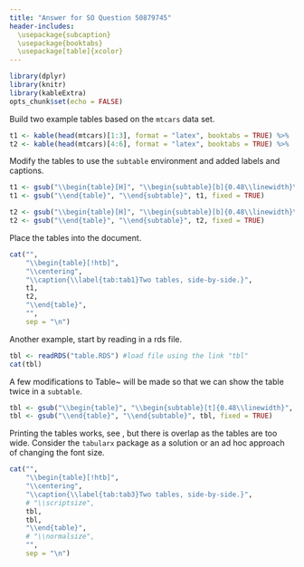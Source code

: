 ```yaml
---
title: "Answer for SO Question 50879745"
header-includes:
  \usepackage{subcaption}
  \usepackage{booktabs}
  \usepackage[table]{xcolor}
---
```



```r
library(dplyr)
library(knitr)
library(kableExtra)
opts_chunk$set(echo = FALSE)
``` 

Build two example tables based on the `mtcars` data set.


```r
t1 <- kable(head(mtcars)[1:3], format = "latex", booktabs = TRUE) %>%  kable_styling(latex_options = c("striped"), font_size=5)
t2 <- kable(head(mtcars)[4:6], format = "latex", booktabs = TRUE) %>%  kable_styling(latex_options = c("striped"), font_size=5) 
```

Modify the tables to use the `subtable` environment and added labels and
captions.

```r
t1 <- gsub("\\begin{table}[H]", "\\begin{subtable}[b]{0.48\\linewidth}\n\\caption{\\label{tab:1a}This is Table 1 in the example, but now labeled with a (a).}\n", t1, fixed = TRUE)
t1 <- gsub("\\end{table}", "\\end{subtable}", t1, fixed = TRUE) 

t2 <- gsub("\\begin{table}[H]", "\\begin{subtable}[b]{0.48\\linewidth}\n\\caption{\\label{tab:1b}Shorter caption.}", t2, fixed = TRUE)
t2 <- gsub("\\end{table}", "\\end{subtable}", t2, fixed = TRUE) 
```

Place the tables into the document.

```r
cat("",
    "\\begin{table}[!htb]",
    "\\centering",
    "\\caption{\\label{tab:tab1}Two tables, side-by-side.}",
    t1,
    t2,
    "\\end{table}",
    "",
    sep = "\n") 
```

Another example, start by reading in a rds file.


```r
tbl <- readRDS("table.RDS") #load file using the link "tbl"
cat(tbl)
```

A few modifications to Table~\ref{tab:comments-block} will be made so that we
can show the table twice in a `subtable`.

```r
tbl <- gsub("\\begin{table}", "\\begin{subtable}[t]{0.48\\linewidth}", tbl, fixed = TRUE)
tbl <- gsub("\\end{table}", "\\end{subtable}", tbl, fixed = TRUE) 
```

Printing the tables works, see \ref{tab:tab3}, but there is overlap as the
tables are too wide.  Consider the `tabularx` package as a solution or an ad hoc
approach of changing the font size.

```r
cat("",
    "\\begin{table}[!htb]",
    "\\centering",
    "\\caption{\\label{tab:tab3}Two tables, side-by-side.}",
    # "\\scriptsize",
    tbl,
    tbl,
    "\\end{table}",
    # "\\normalsize",
    "",
    sep = "\n") 
```

